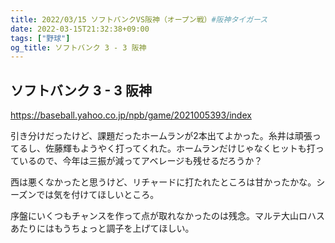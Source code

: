 ```yaml
---
title: 2022/03/15 ソフトバンクVS阪神（オープン戦）#阪神タイガース
date: 2022-03-15T21:32:38+09:00
tags: ["野球"]
og_title: ソフトバンク 3 - 3 阪神
---
```


## ソフトバンク 3 - 3 阪神

https://baseball.yahoo.co.jp/npb/game/2021005393/index

引き分けだったけど、課題だったホームランが2本出てよかった。糸井は頑張ってるし、佐藤輝もようやく打ってくれた。ホームランだけじゃなくヒットも打っているので、今年は三振が減ってアベレージも残せるだろうか？

西は悪くなかったと思うけど、リチャードに打たれたところは甘かったかな。シーズンでは気を付けてほしいところ。

序盤にいくつもチャンスを作って点が取れなかったのは残念。マルテ大山ロハスあたりにはもうちょっと調子を上げてほしい。